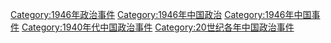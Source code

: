 [[Category:1946年政治事件|Category:1946年政治事件]]
[[Category:1946年中国政治|Category:1946年中国政治]]
[[Category:1946年中国事件|Category:1946年中国事件]]
[[Category:1940年代中国政治事件|Category:1940年代中国政治事件]]
[[Category:20世纪各年中国政治事件|Category:20世纪各年中国政治事件]]